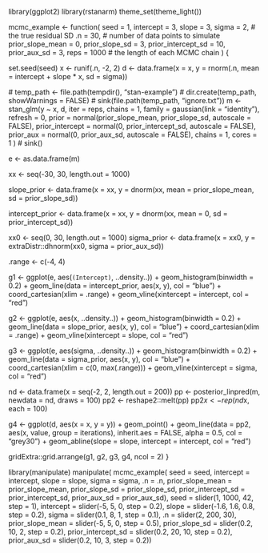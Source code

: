 library(ggplot2)
library(rstanarm)
theme_set(theme_light())

mcmc_example <- function(
  seed = 1,
  intercept = 3,
  slope = 3,
  sigma = 2, # the true residual SD
  .n = 30, # number of data points to simulate
  prior_slope_mean = 0,
  prior_slope_sd = 3,
  prior_intercept_sd = 10,
  prior_aux_sd = 3,
  reps = 1000 # the length of each MCMC chain
) {

  set.seed(seed)
  x <- runif(.n, -2, 2)
  d <- data.frame(x = x, y = rnorm(.n, mean = intercept + slope * x, sd = sigma))

  # temp_path <- file.path(tempdir(), "stan-example")
  # dir.create(temp_path, showWarnings = FALSE)
  # sink(file.path(temp_path, "ignore.txt"))
  m <- stan_glm(y ~ x, d, iter = reps, chains = 1,
    family = gaussian(link = "identity"), refresh = 0,
    prior = normal(prior_slope_mean, prior_slope_sd, autoscale = FALSE),
    prior_intercept = normal(0, prior_intercept_sd, autoscale = FALSE),
    prior_aux = normal(0, prior_aux_sd, autoscale = FALSE),
    chains = 1, cores = 1
    )
  # sink()

  e <- as.data.frame(m)

  xx <- seq(-30, 30, length.out = 1000)

  slope_prior <- data.frame(x = xx,
    y = dnorm(xx, mean = prior_slope_mean, sd = prior_slope_sd))

  intercept_prior <- data.frame(x = xx,
    y = dnorm(xx, mean = 0, sd = prior_intercept_sd))

  xx0 <- seq(0, 30, length.out = 1000)
  sigma_prior <-  data.frame(x = xx0,
    y = extraDistr::dhnorm(xx0, sigma = prior_aux_sd))

  .range <- c(-4, 4)

  g1 <- ggplot(e, aes(`(Intercept)`, ..density..)) + geom_histogram(binwidth = 0.2) +
    geom_line(data = intercept_prior, aes(x, y), col = "blue") +
    coord_cartesian(xlim = .range) +
    geom_vline(xintercept = intercept, col = "red")

  g2 <- ggplot(e, aes(x, ..density..)) + geom_histogram(binwidth = 0.2) +
    geom_line(data = slope_prior, aes(x, y), col = "blue") +
    coord_cartesian(xlim = .range) +
    geom_vline(xintercept = slope, col = "red")

  g3 <- ggplot(e, aes(sigma, ..density..)) + geom_histogram(binwidth = 0.2) +
    geom_line(data = sigma_prior, aes(x, y), col = "blue") +
    coord_cartesian(xlim = c(0, max(.range))) +
    geom_vline(xintercept = sigma, col = "red")

  nd <- data.frame(x = seq(-2, 2, length.out = 200))
  pp <- posterior_linpred(m, newdata = nd, draws = 100)
  pp2 <- reshape2::melt(pp)
  pp2$x <- rep(nd$x, each = 100)

  g4 <- ggplot(d, aes(x = x, y = y)) +
    geom_point() +
    geom_line(data = pp2, aes(x, value, group = iterations), inherit.aes = FALSE,
      alpha = 0.5, col = "grey30") +
    geom_abline(slope = slope, intercept = intercept,
      col = "red")

  gridExtra::grid.arrange(g1, g2, g3, g4, ncol = 2)
}

library(manipulate)
manipulate(
  mcmc_example(
    seed = seed,
    intercept = intercept,
    slope = slope,
    sigma = sigma,
    .n = .n,
    prior_slope_mean = prior_slope_mean,
    prior_slope_sd = prior_slope_sd,
    prior_intercept_sd = prior_intercept_sd,
    prior_aux_sd = prior_aux_sd),
  seed = slider(1, 1000, 42, step = 1),
  intercept = slider(-5, 5, 0, step = 0.2),
  slope = slider(-1.6, 1.6, 0.8, step = 0.2),
  sigma = slider(0.1, 8, 1, step = 0.1),
  .n = slider(2, 200, 30),
  prior_slope_mean = slider(-5, 5, 0, step = 0.5),
  prior_slope_sd = slider(0.2, 10, 2, step = 0.2),
  prior_intercept_sd = slider(0.2, 20, 10, step = 0.2),
  prior_aux_sd = slider(0.2, 10, 3, step = 0.2))

